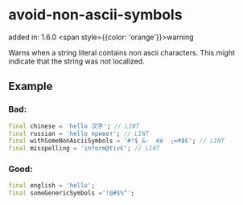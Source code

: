 # avoid-non-ascii-symbols
added in: 1.6.0 <span style={{color: 'orange'}}>warning</span>

Warns when a string literal contains non ascii characters. This might indicate that the string was not localized.

## Example
### Bad:
```dart
final chinese = 'hello 汉字'; // LINT
final russian = 'hello привет'; // LINT
final withSomeNonAsciiSymbols = '#!$_&-  éè  ;∞¥₤€'; // LINT
final misspelling = 'inform@tiv€'; // LINT
```
### Good:
```dart
final english = 'hello';
final someGenericSymbols ='!@#$%^';
```
